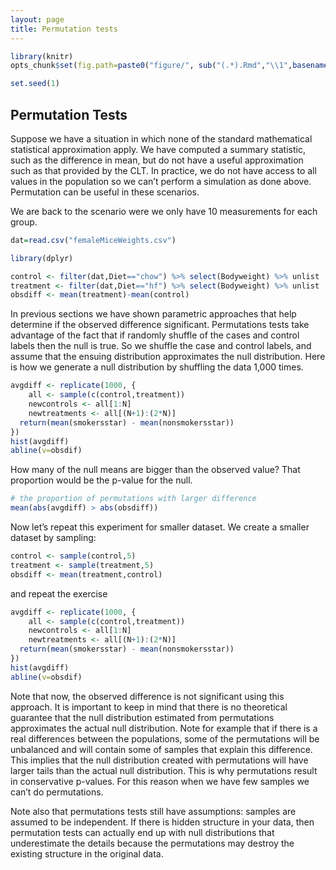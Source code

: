 ```yaml
---
layout: page
title: Permutation tests
---
```


```r
library(knitr)
opts_chunk$set(fig.path=paste0("figure/", sub("(.*).Rmd","\\1",basename(knitr:::knit_concord$get('infile'))), "-"))
```

```r
set.seed(1)
```

## Permutation Tests
Suppose we have a situation in which none of the standard mathematical statistical approximation apply. We have computed a summary statistic, such as the difference in mean, but do not have a useful approximation such as that provided by the CLT. In practice, we do not have access to all values in the population so we can't perform a simulation as done above. Permutation can be useful in these scenarios. 

We are back to the scenario were we only have 10 measurements for each group.

```r
dat=read.csv("femaleMiceWeights.csv")

library(dplyr)

control <- filter(dat,Diet=="chow") %>% select(Bodyweight) %>% unlist
treatment <- filter(dat,Diet=="hf") %>% select(Bodyweight) %>% unlist
obsdiff <- mean(treatment)-mean(control)
```

In previous sections we have shown parametric approaches that help determine if the observed difference significant. Permutations tests take advantage of the fact that if randomly shuffle of the cases and control labels then the null is true. So we shuffle the case and control labels, and assume that the ensuing distribution approximates the null distribution. Here is how we generate a null distribution by shuffling the data 1,000 times.

```r
avgdiff <- replicate(1000, {
    all <- sample(c(control,treatment))
    newcontrols <- all[1:N]
    newtreatments <- all[(N+1):(2*N)]
  return(mean(smokersstar) - mean(nonsmokersstar))
})
hist(avgdiff)
abline(v=obsdif)
```

How many of the null means are bigger than the observed value? That proportion would be the p-value for the null.

```r
# the proportion of permutations with larger difference
mean(abs(avgdiff) > abs(obsdiff))
```

Now let's repeat this experiment for smaller dataset. We create a smaller dataset by sampling:

```r
control <- sample(control,5)
treatment <- sample(treatment,5)
obsdiff <- mean(treatment,control)
```
and repeat the exercise


```r
avgdiff <- replicate(1000, {
    all <- sample(c(control,treatment))
    newcontrols <- all[1:N]
    newtreatments <- all[(N+1):(2*N)]
  return(mean(smokersstar) - mean(nonsmokersstar))
})
hist(avgdiff)
abline(v=obsdif)
```

Note that now, the observed difference is not significant using this approach. It is important to keep in mind that there is no theoretical guarantee that the null distribution estimated from permutations approximates the actual null distribution. Note for example that if there is a real differences between the populations, some of the permutations will be unbalanced and will contain some of samples that explain this difference. This implies that the null distribution created with permutations will have larger tails than the actual null distribution. This is why permutations result in conservative p-values. For this reason when  we have few samples we can't do permutations. 

Note also that permutations tests still have assumptions: samples are assumed to be independent. If there is hidden structure in your data, then permutation tests can actually end up with null distributions that underestimate the details because the permutations may destroy the existing structure in the original data.


